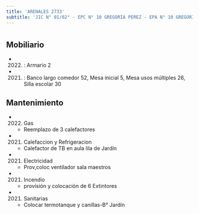 ```yaml
---
title: 'ARENALES 2733'
subtitle: 'JIC N° 01/02° - EPC N° 10 GREGORIA PEREZ - EPA N° 10 GREGORIA PEREZ'
---
```


#


## Mobiliario

*  (2022) : Armario 2 

*  (2021) : Banco largo comedor 52, Mesa inicial 5, Mesa usos múltiples 26, Silla escolar 30 





## Mantenimiento

*  (2022) Gas 
    + Reemplazo de 3 calefactores

*  (2021) Calefaccion y Refrigeracion 
    + Calefactor de TB en aula lila de Jardín

*  (2021) Electricidad 
    + Prov,coloc ventilador sala maestros

*  (2021) Incendio 
    + provisión y colocación de  6 Extintores

*  (2021) Sanitarias 
    + Colocar termotanque y canillas-B° Jardín



